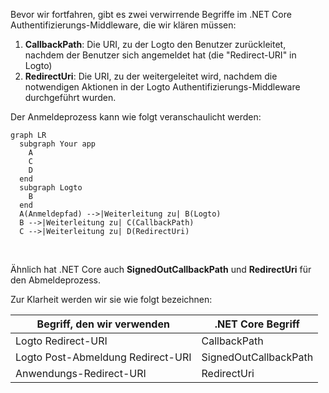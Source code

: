 
Bevor wir fortfahren, gibt es zwei verwirrende Begriffe im .NET Core Authentifizierungs-Middleware, die wir klären müssen:

1. **CallbackPath**: Die URI, zu der Logto den Benutzer zurückleitet, nachdem der Benutzer sich angemeldet hat (die "Redirect-URI" in Logto)
2. **RedirectUri**: Die URI, zu der weitergeleitet wird, nachdem die notwendigen Aktionen in der Logto Authentifizierungs-Middleware durchgeführt wurden.

Der Anmeldeprozess kann wie folgt veranschaulicht werden:

```mermaid
graph LR
  subgraph Your app
    A
    C
    D
  end
  subgraph Logto
    B
  end
  A(Anmeldepfad) -->|Weiterleitung zu| B(Logto)
  B -->|Weiterleitung zu| C(CallbackPath)
  C -->|Weiterleitung zu| D(RedirectUri)
```

<br />

Ähnlich hat .NET Core auch **SignedOutCallbackPath** und **RedirectUri** für den Abmeldeprozess.

Zur Klarheit werden wir sie wie folgt bezeichnen:

| Begriff, den wir verwenden        | .NET Core Begriff     |
| --------------------------------- | --------------------- |
| Logto Redirect-URI                | CallbackPath          |
| Logto Post-Abmeldung Redirect-URI | SignedOutCallbackPath |
| Anwendungs-Redirect-URI           | RedirectUri           |

<RegardingRedirectBasedSignIn />
